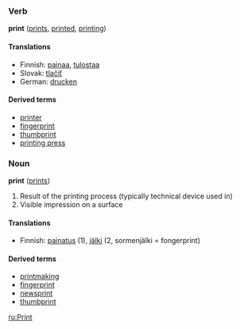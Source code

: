 ===Verb===
'''print''' ([[prints]], [[printed]], [[printing]])

==== Translations ====
*Finnish: [[painaa]], [[tulostaa]]
*Slovak: [[tlačiť]]
*German: [[drucken]]

====Derived terms====
*[[printer]]
*[[fingerprint]]
*[[thumbprint]]
*[[printing press]]

===Noun===
'''print''' ([[prints]])

#Result of the printing process (typically technical device used in)
#Visible impression on a surface 

==== Translations ====
*Finnish: [[painatus]] (1), [[jälki]] (2, sormenjälki = fongerprint)

====Derived terms====
*[[printmaking]]
*[[fingerprint]]
*[[newsprint]]
*[[thumbprint]]

[[ru:Print]]